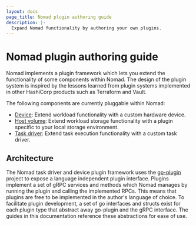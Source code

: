 ```yaml
---
layout: docs
page_title: Nomad plugin authoring guide
description: |-
  Expand Nomad functionality by authoring your own plugins.
---
```


# Nomad plugin authoring guide

Nomad implements a plugin framework which lets you extend the functionality of
some components within Nomad. The design of the plugin system is inspired by the
lessons learned from plugin systems implemented in other HashiCorp products such
as Terraform and Vault.

The following components are currently pluggable within Nomad:

- [Device](/nomad/plugins/author/device): Extend workload functionality with a
  custom hardware device.
- [Host volume](/nomad/plugins/author/host-volume): Extend workload storage
  functionality with a plugin specific to your local storage environment.
- [Task driver](/nomad/plugins/author/task-driver): Extend task execution
  functionality with a custom task driver.

## Architecture

The Nomad task driver and device plugin framework uses the [go-plugin][goplugin]
project to expose a language independent plugin interface. Plugins implement a
set of gRPC services and methods which Nomad manages by running the plugin and
calling the implemented RPCs. This means that plugins are free to be implemented
in the author's language of choice. To facilitate plugin development, a set of
go interfaces and structs exist for each plugin type that abstract away
go-plugin and the gRPC interface. The guides in this documentation reference
these abstractions for ease of use.

[goplugin]: https://github.com/hashicorp/go-plugin
